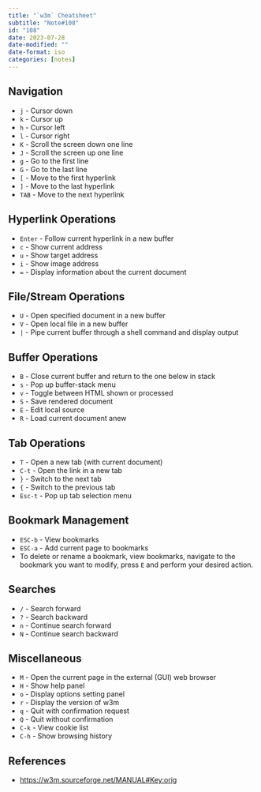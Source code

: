 ```yaml
---
title: "`w3m` Cheatsheet"
subtitle: "Note#108"
id: "108"
date: 2023-07-28
date-modified: ""
date-format: iso
categories: [notes]
---
```

## Navigation

* `j` - Cursor down
* `k` - Cursor up
* `h` - Cursor left
* `l` - Cursor right
* `K` - Scroll the screen down one line
* `J` - Scroll the screen up one line
* `g` - Go to the first line
* `G` - Go to the last line
* `[` - Move to the first hyperlink
* `]` - Move to the last hyperlink
* `TAB` - Move to the next hyperlink

## Hyperlink Operations

* `Enter` - Follow current hyperlink in a new buffer
* `c` - Show current address
* `u` - Show target address
* `i` - Show image address
* `=` - Display information about the current document

## File/Stream Operations

* `U` - Open specified document in a new buffer
* `V` - Open local file in a new buffer
* `|` - Pipe current buffer through a shell command and display output

## Buffer Operations

* `B` - Close current buffer and return to the one below in stack
* `s` - Pop up buffer-stack menu
* `v` - Toggle between HTML shown or processed
* `S` - Save rendered document
* `E` - Edit local source
* `R` - Load current document anew

## Tab Operations

* `T` - Open a new tab (with current document)
* `C-t` - Open the link in a new tab
* `}` - Switch to the next tab
* `{` - Switch to the previous tab
* `Esc-t` - Pop up tab selection menu

## Bookmark Management

* `ESC-b` - View bookmarks
* `ESC-a` - Add current page to bookmarks
* To delete or rename a bookmark, view bookmarks, navigate to the bookmark you want to modify, press `E` and perform your desired action.

## Searches

* `/` - Search forward
* `?` - Search backward
* `n` - Continue search forward
* `N` - Continue search backward

## Miscellaneous

* `M` - Open the current page in the external (GUI) web browser
* `H` - Show help panel
* `o` - Display options setting panel
* `r` - Display the version of w3m
* `q` - Quit with confirmation request
* `Q` - Quit without confirmation
* `C-k` - View cookie list
* `C-h` - Show browsing history

## References

* <https://w3m.sourceforge.net/MANUAL#Key:orig>
